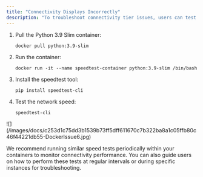 ```yaml
---
title: "Connectivity Displays Incorrectly"
description: "To troubleshoot connectivity tier issues, users can test network speeds via a sample Docker container. Here's how:"
---
```


1. Pull the Python 3.9 Slim container:
   ```
   docker pull python:3.9-slim
   ```
2. Run the container:
   ```
   docker run -it --name speedtest-container python:3.9-slim /bin/bash
   ```
3. Install the speedtest tool:
   ```
   pip install speedtest-cli
   ```
4. Test the network speed:
   ```
   speedtest-cli
   ```

<Frame>
![](/images/docs/c253d1c75dd3b1539b73ff5dff611670c7b322ba8a1c05ffb80c46f44221db55-DockerIssue6.jpg)
</Frame>

We recommend running similar speed tests periodically within your containers to monitor connectivity performance. You can also guide users on how to perform these tests at regular intervals or during specific instances for troubleshooting.
